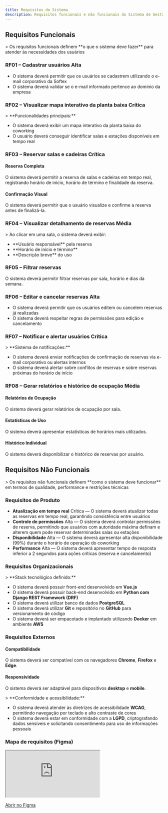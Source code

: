 ```yaml
---
title: Requisitos do Sistema
description: Requisitos funcionais e não funcionais do Sistema de Gestão de Salas e Coworking
---
```




## Requisitos Funcionais

<div class="softex-process">
> Os requisitos funcionais definem **o que o sistema deve fazer** para atender às necessidades dos usuários
</div>

### RF01 – Cadastrar usuários <span class="badge badge--alta">Alta</span>

<ul class="softex-list">
  <li>O sistema deverá permitir que os usuários se cadastrem utilizando o e-mail corporativo da Softex</li>
  <li>O sistema deverá validar se o e-mail informado pertence ao domínio da empresa</li>
</ul>

### RF02 – Visualizar mapa interativo da planta baixa <span class="badge badge--critica">Crítica</span>

<div class="softex-process">
> **Funcionalidades principais:**
</div>

<ul class="softex-list">
  <li>O sistema deverá exibir um mapa interativo da planta baixa do coworking</li>
  <li>O usuário deverá conseguir identificar salas e estações disponíveis em tempo real</li>
</ul>

### RF03 – Reservar salas e cadeiras <span class="badge badge--critica">Crítica</span>

<div class="fases-container">
  <div class="fase-item">
    <h4>Reserva Completa</h4>
    <p>O sistema deverá permitir a reserva de salas e cadeiras em tempo real, registrando horário de início, horário de término e finalidade da reserva.</p>
  </div>
  
  <div class="fase-item">
    <h4>Confirmação Visual</h4>
    <p>O sistema deverá permitir que o usuário visualize e confirme a reserva antes de finalizá-la.</p>
  </div>
</div>

### RF04 – Visualizar detalhamento de reservas <span class="badge badge--media">Média</span>

<div class="softex-process">
> Ao clicar em uma sala, o sistema deverá exibir:
</div>

<ul class="softex-list">
  <li>**Usuário responsável** pela reserva</li>
  <li>**Horário de início e término**</li>
  <li>**Descrição breve** do uso</li>
</ul>

### RF05 – Filtrar reservas

<p>O sistema deverá permitir filtrar reservas por sala, horário e dias da semana.</p>

### RF06 – Editar e cancelar reservas <span class="badge badge--alta">Alta</span>

<ul class="softex-flow">
  <li>O sistema deverá permitir que os usuários editem ou cancelem reservas já realizadas</li>
  <li>O sistema deverá respeitar regras de permissões para edição e cancelamento</li>
</ul>

### RF07 – Notificar e alertar usuários <span class="badge badge--critica">Crítica</span>

<div class="softex-process">
> **Sistema de notificações:**
</div>

<ul class="softex-list">
  <li>O sistema deverá enviar notificações de confirmação de reservas via e-mail corporativo ou alertas internos</li>
  <li>O sistema deverá alertar sobre conflitos de reservas e sobre reservas próximas do horário de início</li>
</ul>

### RF08 – Gerar relatórios e histórico de ocupação <span class="badge badge--media">Média</span>

<div class="fases-container">
  <div class="fase-item">
    <h4>Relatórios de Ocupação</h4>
    <p>O sistema deverá gerar relatórios de ocupação por sala.</p>
  </div>
  
  <div class="fase-item">
    <h4>Estatísticas de Uso</h4>
    <p>O sistema deverá apresentar estatísticas de horários mais utilizados.</p>
  </div>
  
  <div class="fase-item">
    <h4>Histórico Individual</h4>
    <p>O sistema deverá disponibilizar o histórico de reservas por usuário.</p>
  </div>
</div>

## Requisitos Não Funcionais

<div class="softex-process">
> Os requisitos não funcionais definem **como o sistema deve funcionar** em termos de qualidade, performance e restrições técnicas
</div>

### Requisitos de Produto

<ul class="softex-list">
  <li><strong>Atualização em tempo real</strong> <span class="badge badge--critica">Crítica</span> — O sistema deverá atualizar todas as reservas em tempo real, garantindo consistência entre usuários</li>
  <li><strong>Controle de permissões</strong> <span class="badge badge--alta">Alta</span> — O sistema deverá controlar permissões de reserva, permitindo que usuários com autoridade máxima definam e alterem quem pode reservar determinadas salas ou estações</li>
  <li><strong>Disponibilidade</strong> <span class="badge badge--alta">Alta</span> — O sistema deverá apresentar alta disponibilidade (99%) durante o horário de operação do coworking</li>
  <li><strong>Performance</strong> <span class="badge badge--alta">Alta</span> — O sistema deverá apresentar tempo de resposta inferior a 2 segundos para ações críticas (reserva e cancelamento)</li>
</ul>

### Requisitos Organizacionais

<div class="softex-process">
> **Stack tecnológico definido:**
</div>

<ul class="softex-flow">
  <li>O sistema deverá possuir front-end desenvolvido em <strong>Vue.js</strong></li>
  <li>O sistema deverá possuir back-end desenvolvido em <strong>Python com Django REST Framework (DRF)</strong></li>
  <li>O sistema deverá utilizar banco de dados <strong>PostgreSQL</strong></li>
  <li>O sistema deverá utilizar <strong>Git</strong> e repositório no <strong>GitHub</strong> para versionamento de código</li>
  <li>O sistema deverá ser empacotado e implantado utilizando <strong>Docker</strong> em ambiente <strong>AWS</strong></li>
</ul>

### Requisitos Externos

<div class="fases-container">
  <div class="fase-item">
    <h4>Compatibilidade</h4>
    <p>O sistema deverá ser compatível com os navegadores <strong>Chrome</strong>, <strong>Firefox</strong> e <strong>Edge</strong>.</p>
  </div>
  
  <div class="fase-item">
    <h4>Responsividade</h4>
    <p>O sistema deverá ser adaptável para dispositivos <strong>desktop</strong> e <strong>mobile</strong>.</p>
  </div>
</div>

<div class="softex-process">
> **Conformidade e acessibilidade:**
</div>

<ul class="softex-list">
  <li>O sistema deverá atender às diretrizes de acessibilidade <strong>WCAG</strong>, permitindo navegação por teclado e alto contraste de cores</li>
  <li>O sistema deverá estar em conformidade com a <strong>LGPD</strong>, criptografando dados sensíveis e solicitando consentimento para uso de informações pessoais</li>
</ul>

### Mapa de requisitos (Figma)

<iframe
  title="Embed do Figma - Mapa de Requisitos"
  style={{ border: '1px solid #ddd', borderRadius: '8px', width: '100%', height: '640px' }}
  loading="lazy"
  referrerPolicy="no-referrer"
  src="https://www.figma.com/embed?embed_host=astro&url=https%3A%2F%2Fwww.figma.com%2Fboard%2FNvgFffhUVPQNWu9lsVYpMZ%2FMapa-de-Requisitos%3Fnode-id%3D0-1%26p%3Df%26t%3DBcWzTa9m6j6TULiw-0"
  allowFullScreen
></iframe>  
<p style={{ marginTop: '8px' }}>
  <a href="https://www.figma.com/board/NvgFffhUVPQNWu9lsVYpMZ/Mapa-de-Requisitos?node-id=0-1&p=f&t=BcWzTa9m6j6TULiw-0" target="_blank" rel="noreferrer noopener">Abrir no Figma</a>
</p>
